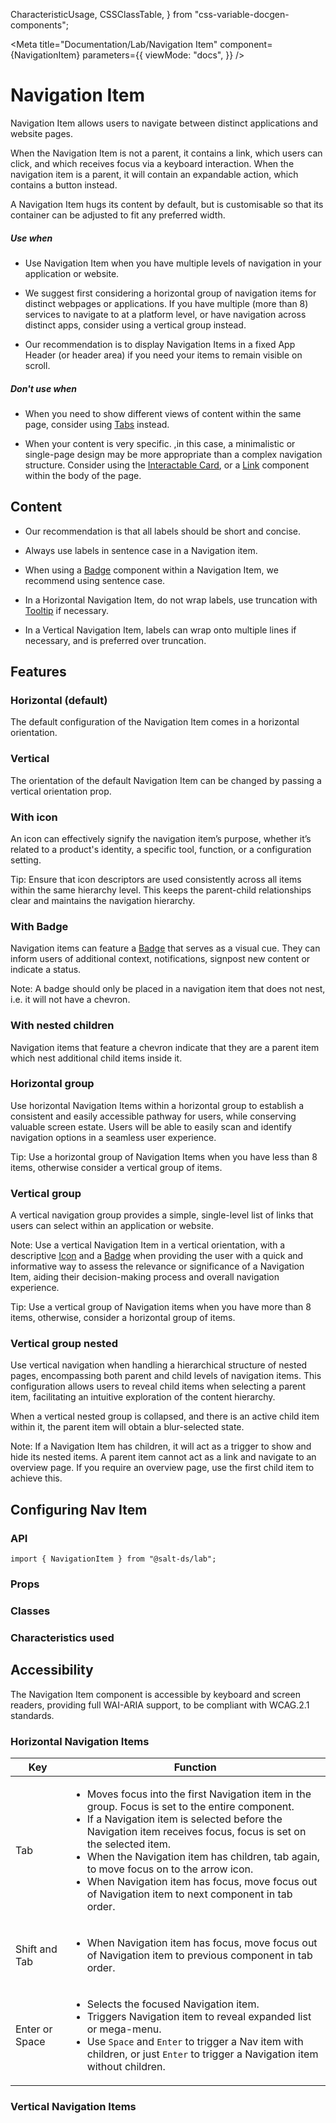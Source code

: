   CharacteristicUsage,
  CSSClassTable,
} from "css-variable-docgen-components";

<Meta
  title="Documentation/Lab/Navigation Item"
  component={NavigationItem}
  parameters={{
    viewMode: "docs",
  }}
/>

# Navigation Item

Navigation Item allows users to navigate between distinct applications and website pages.

When the Navigation Item is not a parent, it contains a link, which users can click, and which receives focus via a keyboard interaction. When the navigation item is a parent, it will contain an expandable action, which contains a button instead.

A Navigation Item hugs its content by default, but is customisable so that its container can be adjusted to fit any preferred width.

##### Use when

- Use Navigation Item when you have multiple levels of navigation in your application or website.

- We suggest first considering a horizontal group of navigation items for distinct webpages or applications. If you have multiple (more than 8) services to navigate to at a platform level, or have navigation across distinct apps, consider using a vertical group instead.

- Our recommendation is to display Navigation Items in a fixed App Header (or header area) if you need your items to remain visible on scroll.

##### Don't use when

- When you need to show different views of content within the same page, consider using [Tabs](?path=/docs/documentation-lab-tabs--page) instead.

- When your content is very specific. ,in this case, a minimalistic or single-page design may be more appropriate than a complex navigation structure. Consider using the [Interactable Card](?path=/docs/documentation-core-card--page), or a [Link](?path=/docs/documentation-core-link--page) component within the body of the page.

## Content

- Our recommendation is that all labels should be short and concise.

- Always use labels in sentence case in a Navigation item.

- When using a [Badge](?path=/docs/documentation-lab-badge--page) component within a Navigation Item, we recommend using sentence case.

- In a Horizontal Navigation Item, do not wrap labels, use truncation with [Tooltip](<(?path=/docs/documentation-core-tooltip--page)>) if necessary.

- In a Vertical Navigation Item, labels can wrap onto multiple lines if necessary, and is preferred over truncation.

## Features

### Horizontal (default)

The default configuration of the Navigation Item comes in a horizontal orientation.

<Canvas>
  <Story id="lab-navigation-item--default" />
</Canvas>

### Vertical

The orientation of the default Navigation Item can be changed by passing a vertical orientation prop.

<Canvas>
  <Story id="lab-navigation-item--vertical" />
</Canvas>

### With icon

An icon can effectively signify the navigation item’s purpose, whether it’s related to a product's identity, a specific tool, function, or a configuration setting.

Tip: Ensure that icon descriptors are used consistently across all items within the same hierarchy level. This keeps the parent-child relationships clear and maintains the navigation hierarchy.

<Canvas>
  <Story id="lab-navigation-item--with-icon" />
</Canvas>

### With Badge

Navigation items can feature a [Badge](?path=/docs/documentation-lab-badge--page) that serves as a visual cue. They can inform users of additional context, notifications, signpost new content or indicate a status.

Note: A badge should only be placed in a navigation item that does not nest, i.e. it will not have a chevron.

<Canvas>
  <Story id="lab-navigation-item--with-badge" />
</Canvas>

### With nested children

Navigation items that feature a chevron indicate that they are a parent item which nest additional child items inside it.

<Canvas>
  <Story id="lab-navigation-item--with-nested-children" />
</Canvas>

### Horizontal group

Use horizontal Navigation Items within a horizontal group to establish a consistent and easily accessible pathway for users, while conserving valuable screen estate. Users will be able to easily scan and identify navigation options in a seamless user experience.

Tip: Use a horizontal group of Navigation Items when you have less than 8 items, otherwise consider a vertical group of items.

<Canvas>
  <Story id="lab-navigation-item--horizontal-group" />
</Canvas>

### Vertical group

A vertical navigation group provides a simple, single-level list of links that users can select within an application or website.

Note: Use a vertical Navigation Item in a vertical orientation, with a descriptive [Icon](?path=/docs/documentation-icons-icon--page) and a [Badge](?path=/docs/documentation-lab-badge--page) when providing the user with a quick and informative way to assess the relevance or significance of a Navigation Item, aiding their decision-making process and overall navigation experience.

Tip: Use a vertical group of Navigation items when you have more than 8 items, otherwise, consider a horizontal group of items.

<Canvas>
  <Story id="lab-navigation-item--vertical-group" />
</Canvas>

### Vertical group nested

Use vertical navigation when handling a hierarchical structure of nested pages, encompassing both parent and child levels of navigation items. This configuration allows users to reveal child items when selecting a parent item, facilitating an intuitive exploration of the content hierarchy.

When a vertical nested group is collapsed, and there is an active child item within it, the parent item will obtain a blur-selected state.

Note: If a Navigation Item has children, it will act as a trigger to show and hide its nested items. A parent item cannot act as a link and navigate to an overview page. If you require an overview page, use the first child item to achieve this.

<Canvas>
  <Story id="lab-navigation-item--vertical-nested-group" />
</Canvas>

## Configuring Nav Item

### API

```
import { NavigationItem } from "@salt-ds/lab";
```

### Props

<ArgsTable of={NavigationItem} />

### Classes

<CSSClassTable of={NavigationItem} />

### Characteristics used

<CharacteristicUsage of={NavigationItem} />

## Accessibility

The Navigation Item component is accessible by keyboard and screen readers, providing full WAI-ARIA support, to be compliant with WCAG.2.1 standards.

### Horizontal Navigation Items

| Key            | Function                                                                                                                                                                                                                                                                                                                                                                                                                                           |
| -------------- | -------------------------------------------------------------------------------------------------------------------------------------------------------------------------------------------------------------------------------------------------------------------------------------------------------------------------------------------------------------------------------------------------------------------------------------------------- |
| Tab            | <ul><li>Moves focus into the first Navigation item in the group. Focus is set to the entire component.</li><li> If a Navigation item is selected before the Navigation item receives focus, focus is set on the selected item.</li> <li>When the Navigation item has children, tab again, to move focus on to the arrow icon.</li> <li>When Navigation item has focus, move focus out of Navigation item to next component in tab order.</li></ul> |
| Shift and Tab  | <ul><li>When Navigation item has focus, move focus out of Navigation item to previous component in tab order. </li></ul>                                                                                                                                                                                                                                                                                                                           |
| Enter or Space | <ul><li>Selects the focused Navigation item.</li><li>Triggers Navigation item to reveal expanded list or mega-menu.</li><li>Use `Space` and `Enter` to trigger a Nav item with children, or just `Enter` to trigger a Navigation item without children.</li></ul>                                                                                                                                                                                  |

### Vertical Navigation Items

<HelpAndSupport />

